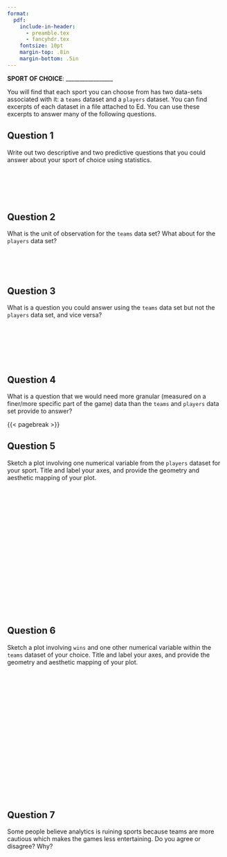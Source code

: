 ```yaml
---
format:
  pdf:
    include-in-header:
      - preamble.tex
      - fancyhdr.tex
    fontsize: 10pt
    margin-top: .8in
    margin-bottom: .5in
---
```


\thispagestyle{empty}

\begin{center}
\textsc{Stat 20: Lab 6.1 Sports} \\
\noindent\rule{12cm}{0.4pt}
\end{center}

**SPORT OF CHOICE**: _________________

You will find that each sport you can choose from has two data-sets associated with it: a `teams` dataset and a `players` dataset. You can find excerpts of each dataset in a file attached to Ed. You can use these excerpts to answer many of the following questions.

## Question 1
Write out two descriptive and two predictive questions that you could answer about your sport of choice using statistics.

\   
\   
\   
\   

## Question 2

What is the unit of observation for the `teams` data set? What about for the `players` data set?

\   
\   
\   

## Question 3

What is a question you could answer using the `teams` data set but not the `players` data set, and vice versa?

\   
\   
\   
\   
\   


## Question 4

What is a question that we would need more granular (measured on a finer/more specific part of the game) data than the `teams` and `players` data set provide to answer?

{{< pagebreak >}}

## Question 5
Sketch a plot involving one numerical variable from the `players` dataset for your sport. Title and label your axes, and provide the geometry and aesthetic mapping of your plot.

\   
\   
\   
\   
\   
\   
\   
\ 
\   
\   
\   
\ 
\   
\   
\   
\   
\   
\ 
\   
\   


## Question 6
Sketch a plot involving `wins` and one other numerical variable within the `teams` dataset of your choice. Title and label your axes, and provide the geometry and aesthetic mapping of your plot. 


\   
\   
\   
\   
\   
\   
\   
\ 
\   
\   
\   
\ 
\   
\   
\   
\   
\   
\ 
\   
\   


## Question 7
Some people believe analytics is ruining sports because teams are more cautious which makes the games less entertaining. Do you agree or disagree? Why?








